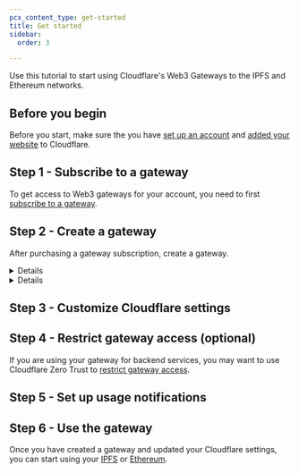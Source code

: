 ```yaml
---
pcx_content_type: get-started
title: Get started
sidebar:
  order: 3

---
```



Use this tutorial to start using Cloudflare's Web3 Gateways to the IPFS and Ethereum networks.

## Before you begin

Before you start, make sure the you have [set up an account](/fundamentals/account/) and [added your website](/fundamentals/manage-domains/add-site/) to Cloudflare.

## Step 1 - Subscribe to a gateway

To get access to Web3 gateways for your account, you need to first [subscribe to a gateway](/web3/how-to/enable-gateways/).

## Step 2 - Create a gateway

After purchasing a gateway subscription, create a gateway.


<Details header="Create via dashboard">

<Render file="create-gateway-dashboard" />


</Details>


<Details header="Create via API">

<Render file="create-gateway-api" />


</Details>

<Render file="post-creation-steps" />

## Step 3 - Customize Cloudflare settings

<Render file="cloudflare-settings" />

## Step 4 - Restrict gateway access (optional)

If you are using your gateway for backend services, you may want to use Cloudflare Zero Trust to [restrict gateway access](/web3/how-to/restrict-gateway-access/).

## Step 5 - Set up usage notifications

<Render file="ubb-recommendation" product="fundamentals" />

## Step 6 - Use the gateway

Once you have created a gateway and updated your Cloudflare settings, you can start using your [IPFS](/web3/how-to/use-ipfs-gateway/) or [Ethereum](/web3/how-to/use-ethereum-gateway/).

